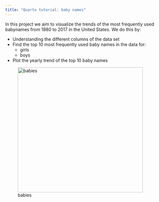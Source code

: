 ```yaml
---
title: "Quarto tutorial: baby names"
---
```


In this project we aim to visualize the trends of the most frequently used babynames from 1880 to 2017 in the United States. We do this by:

-   Understanding the different columns of the data set
-   Find the top 10 most frequently used baby names in the data for:
    -   girls
    -   boys
-   Plot the yearly trend of the top 10 baby names

![babies](https://live.staticflickr.com/5140/5457250712_45734e0548_b.jpg){#fig-baby width="400" fig-align="right"}
